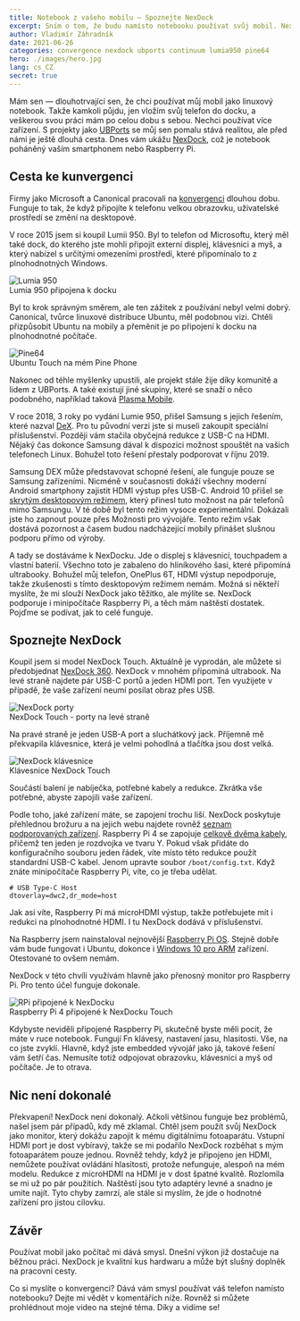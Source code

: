 ```yaml
---
title: Notebook z vašeho mobilu — Spoznejte NexDock
excerpt: Sním o tom, že budu namísto notebooku používat svůj mobil. NexDock je první krok k dosažení tohoto snu.
author: Vladimír Záhradník
date: 2021-06-26
categories: convergence nexdock ubports continuum lumia950 pine64
hero: ./images/hero.jpg
lang: cs_CZ
secret: true
---
```


Mám sen — dlouhotrvající sen, že chci používat můj mobil jako linuxový notebook. Takže kamkoli půjdu, jen vložím svůj telefon do docku, a veškerou svou práci mám po celou dobu s sebou. Nechci používat více zařízení. S projekty jako [UBPorts][ubports] se můj sen pomalu stává realitou, ale před námi je ještě dlouhá cesta. Dnes vám ukážu [NexDock][nexdock], což je notebook poháněný vaším smartphonem nebo Raspberry Pi.

## Cesta ke kunvergenci
Firmy jako Microsoft a Canonical pracovali na [konvergenci][convergence] dlouhou dobu. Funguje to tak, že když připojíte k telefonu velkou obrazovku, uživatelské prostředí se změní na desktopové.

V roce 2015 jsem si koupil Lumii 950. Byl to telefon od Microsoftu, který měl také dock, do kterého jste mohli připojit externí displej, klávesnici a myš, a který nabízel s určitými omezeními prostředí, které připomínalo to z plnohodnotných Windows.

<div className="Image__Large">
  <img src="./images/lumia950-dock.jpg" alt="Lumia 950" />
  <figcaption>Lumia 950 připojena k docku</figcaption>
</div>

Byl to krok správným směrem, ale ten zážitek z používání nebyl velmi dobrý. Canonical, tvůrce linuxové distribuce Ubuntu, měl podobnou vizi. Chtěli přizpůsobit Ubuntu na mobily a přeměnit je po připojení k docku na plnohodnotné počítače.

<div className="Image__Large">
  <img src="./images/pine64-ubports.jpg" alt="Pine64" />
  <figcaption>Ubuntu Touch na mém Pine Phone</figcaption>
</div>

Nakonec od téhle myšlenky upustili, ale projekt stále žije díky komunitě a lidem z UBPorts. A také existují jiné skupiny, které se snaží o něco podobného, například taková [Plasma Mobile][plasma-mobile].

V roce 2018, 3 roky po vydání Lumie 950, přišel Samsung s jejich řešením, které nazval [DeX][samsung-dex]. Pro tu původní verzi jste si museli zakoupit speciální příslušenství. Později vám stačila obyčejná redukce z USB-C na HDMI. Nějaký čas dokonce Samsung dával k dispozici možnost spouštět na vašich telefonech Linux. Bohužel toto řešení přestaly podporovat v říjnu 2019.

Samsung DEX může představovat schopné řešení, ale funguje pouze se Samsung zařízeními. Nicméně v současnosti dokáží všechny moderní Android smartphony zajistit HDMI výstup přes USB-C. Android 10 přišel se [skrytým desktopovým režimem][android-desktop-mode], který přinesl tuto možnost na pár telefonů mimo Samsungu. V té době byl tento režim vysoce experimentální. Dokázali jste ho zapnout pouze přes Možnosti pro vývojáře. Tento režim však dostává pozornost a časem budou nadcházející mobily přinášet slušnou podporu přímo od výroby.

A tady se dostáváme k NexDocku. Jde o displej s klávesnicí, touchpadem a vlastní baterií. Všechno toto je zabaleno do hliníkového šasi, které připomíná ultrabooky. Bohužel můj telefon, OnePlus 6T, HDMI výstup nepodporuje, takže zkušenosti s tímto desktopovým režimem nemám. Možná si někteří myslíte, že mi slouží NexDock jako těžítko, ale mýlíte se. NexDock podporuje i minipočítače Raspberry Pi, a těch mám naštěstí dostatek. Pojďme se podívat, jak to celé funguje.

## Spoznejte NexDock
Koupil jsem si model NexDock Touch. Aktuálně je vyprodán, ale můžete si předobjednat [NexDock 360][nexdock-360]. NexDock v mnohém připomíná ultrabook. Na levé straně najdete pár USB-C portů a jeden HDMI port. Ten využijete v případě, že vaše zařízení neumí posílat obraz přes USB.

<div className="Image__Medium">
  <img src="./images/nexdock-ports-left.jpg" alt="NexDock porty" />
  <figcaption>NexDock Touch - porty na levé straně</figcaption>
</div>

Na pravé straně je jeden USB-A port a sluchátkový jack. Příjemně mě překvapila klávesnice, která je velmi pohodlná a tlačítka jsou dost velká.

<div className="Image__Medium">
  <img src="./images/nexdock-keyboard.jpg" alt="NexDock klávesnice" />
  <figcaption>Klávesnice NexDock Touch</figcaption>
</div>

Součástí balení je nabíječka, potřebné kabely a redukce. Zkrátka vše potřebné, abyste zapojili vaše zařízení.

Podle toho, jaké zařízení máte, se zapojení trochu liší. NexDock poskytuje přehlednou brožuru a na jejich webu najdete rovněž [seznam podporovaných zařízení][nexdock-support]. Raspberry Pi 4 se zapojuje [celkově dvěma kabely][nexdock-rpi4], přičemž ten jeden je rozdvojka ve tvaru Y. Pokud však přidáte do konfiguračního souboru jeden řádek, víte místo této redukce použít standardní USB-C kabel. Jenom upravte soubor `/boot/config.txt`. Když znáte minipočítače Raspberry Pi, víte, co je třeba udělat.

```
# USB Type-C Host
dtoverlay=dwc2,dr_mode=host
```

Jak asi víte, Raspberry Pi má microHDMI výstup, takže potřebujete mít i redukci na plnohodnotné HDMI. I tu NexDock dodává v příslušenství.

Na Raspberry jsem nainstaloval nejnovější [Raspberry Pi OS][raspberry-pi-os]. Stejně dobře vám bude fungovat i Ubuntu, dokonce i [Windows 10 pro ARM][rpi-win10] zařízení. Otestované to ovšem nemám.

NexDock v této chvíli využívám hlavně jako přenosný monitor pro Raspberry Pi. Pro tento účel funguje dokonale.

<div className="Image__Large">
  <img src="./images/nexdock-rpi.jpg" alt="RPi připojené k NexDocku" />
  <figcaption>Raspberry Pi 4 připojené k NexDocku Touch</figcaption>
</div>

Kdybyste neviděli připojené Raspberry Pi, skutečně byste měli pocit, že máte v ruce notebook. Fungují Fn klávesy, nastavení jasu, hlasitosti. Vše, na co jste zvyklí. Hlavně, když jste embedded vývojář jako já, takové řešení vám šetří čas. Nemusíte totiž odpojovat obrazovku, klávesnici a myš od počítače. Je to otrava.

## Nic není dokonalé
Překvapení! NexDock není dokonalý. Ačkoli většinou funguje bez problémů, našel jsem pár případů, kdy mě zklamal. Chtěl jsem použít svůj NexDock jako monitor, který dokážu zapojit k mému digitálnímu fotoaparátu. Vstupní HDMI port je dost vybíravý, takže se mi podařilo NexDock rozběhat s mým fotoaparátem pouze jednou. Rovněž tehdy, když je připojeno jen HDMI, nemůžete používat ovládání hlasitosti, protože nefunguje, alespoň na mém modelu. Redukce z microHDMI na HDMI je v dost špatné kvalitě. Rozlomila se mi už po pár použitích. Naštěstí jsou tyto adaptéry levné a snadno je umíte najít. Tyto chyby zamrzí, ale stále si myslím, že jde o hodnotné zařízení pro jistou cílovku.

## Závěr
Používat mobil jako počítač mi dává smysl. Dnešní výkon již dostačuje na běžnou práci. NexDock je kvalitní kus hardwaru a může být slušný doplněk na pracovní cesty.

Co si myslíte o konvergenci? Dává vám smysl používat váš telefon namísto notebooku? Dejte mi vědět v komentářích níže. Rovněž si můžete prohlédnout moje video na stejné téma. Díky a vidíme se!

<div class="Image__Medium">
  <YouTube videoId="SW3AZZxTsAk" />
</div>

[//]: # (Used references)
[ubports]: https://ubports.com/
[nexdock]: https://nexdock.com/
[convergence]: https://ubports.com/convergence
[plasma-mobile]: https://www.plasma-mobile.org/
[samsung-dex]: https://www.samsung.com/us/explore/dex/
[android-desktop-mode]: https://www.xda-developers.com/make-android-10-desktop-mode-useful/
[nexdock-360]: https://nexdock.com/360-touch/
[nexdock-support]: https://nexdock.com/support/
[nexdock-rpi4]: https://nexdock.com/support-touch-2/raspberrypi-4/
[raspberry-pi-os]: https://www.raspberrypi.org/software/
[rpi-win10]: https://www.worproject.ml/